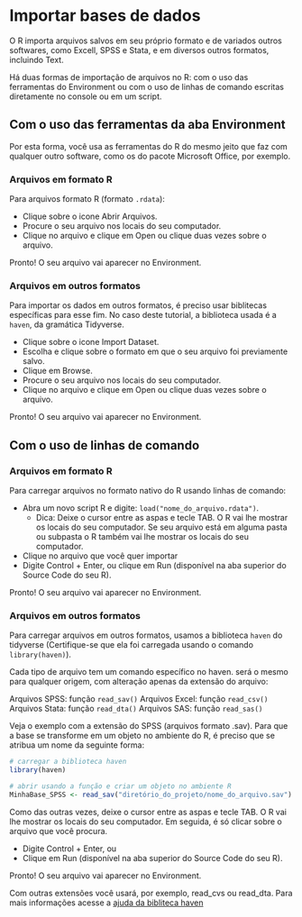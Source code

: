 # Importar bases de dados

O R importa arquivos salvos em seu próprio formato e de variados outros softwares, como Excell, SPSS e Stata, e em diversos outros formatos, incluindo Text.

Há duas formas de importação de arquivos no R: com o uso das ferramentas do Environment ou com o uso de linhas de comando escritas diretamente no console ou em um script.

## Com o uso das ferramentas da aba Environment

Por esta forma, você usa as ferramentas do R do mesmo jeito que faz com qualquer outro software, como os do pacote Microsoft Office, por exemplo.

### Arquivos em formato R

Para arquivos formato R (formato `.rdata`):

* Clique sobre o icone Abrir Arquivos.
* Procure o seu arquivo nos locais do seu computador.
* Clique no arquivo e clique em Open ou clique duas vezes sobre o arquivo.

Pronto! O seu arquivo vai aparecer no Environment.

### Arquivos em outros formatos

Para importar os dados em outros formatos, é preciso usar biblitecas específicas para esse fim. No caso deste tutorial, a biblioteca usada é a `haven`, da gramática Tidyverse.

* Clique sobre o icone Import Dataset.
* Escolha e clique sobre o formato em que o seu arquivo foi previamente salvo.
* Clique em Browse.
* Procure o seu arquivo nos locais do seu computador.
* Clique no arquivo e clique em Open ou clique duas vezes sobre o arquivo.

Pronto! O seu arquivo vai aparecer no Environment.

## Com o uso de linhas de comando

### Arquivos em formato R

Para carregar arquivos no formato nativo do R usando linhas de comando:

* Abra um novo script R e digite: `load("nome_do_arquivo.rdata")`. 
  + Dica: Deixe o cursor entre as aspas e tecle TAB. O R vai lhe mostrar os locais do seu computador. Se seu arquivo está em alguma pasta ou subpasta o R também vai lhe mostrar os locais do seu computador.
* Clique no arquivo que você quer importar
* Digite Control + Enter, ou clique em Run (disponível na aba superior do Source Code do seu R).

Pronto! O seu arquivo vai aparecer no Environment.

### Arquivos em outros formatos

Para carregar arquivos em outros formatos, usamos a biblioteca `haven` do tidyverse (Certifique-se que ela foi carregada usando o comando `library(haven)`).

Cada tipo de arquivo tem um comando específico no haven.  será o mesmo para qualquer origem, com alteração apenas da extensão do arquivo:

Arquivos SPSS: função `read_sav()`
Arquivos Excel: função `read_csv()`
Arquivos Stata: função `read_dta()`
Arquivos SAS: função `read_sas()`

Veja o exemplo com a extensão do SPSS (arquivos formato .sav). Para que a base se transforme em um objeto no ambiente do R, é preciso que se atribua um nome da seguinte forma:

```r
# carregar a biblioteca haven
library(haven)

# abrir usando a função e criar um objeto no ambiente R
MinhaBase_SPSS <- read_sav("diretório_do_projeto/nome_do_arquivo.sav")

```

Como das outras vezes, deixe o cursor entre as aspas e tecle TAB. O R vai lhe mostrar os locais do seu computador. Em seguida, é só clicar sobre o arquivo que você procura.

* Digite Control + Enter, ou 
* Clique em Run (disponível na aba superior do Source Code do seu R).

Pronto! O seu arquivo vai aparecer no Environment.

Com outras extensões você usará, por exemplo, read_cvs ou read_dta. Para mais informações acesse a [ajuda da bibliteca haven](https://haven.tidyverse.org/)


